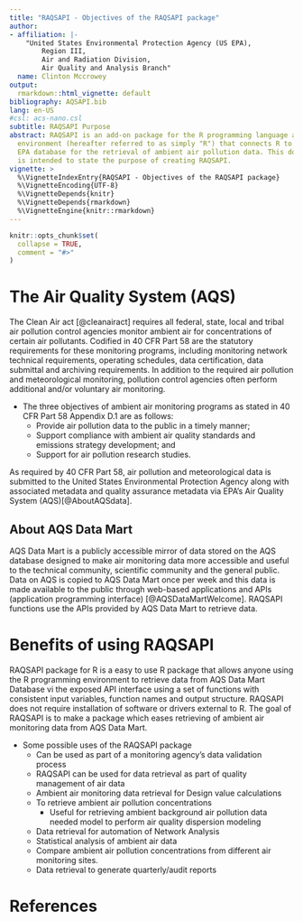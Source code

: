 ---
title: "RAQSAPI - Objectives of the RAQSAPI package"
author:
- affiliation: |-
    "United States Environmental Protection Agency (US EPA),
        Region III,
        Air and Radiation Division,
        Air Quality and Analysis Branch"
  name: Clinton Mccrowey
output:
  rmarkdown::html_vignette: default
bibliography: AQSAPI.bib
lang: en-US
#csl: acs-nano.csl
subtitle: RAQSAPI Purpose
abstract: RAQSAPI is an add-on package for the R programming language and
  environment (hereafter referred to as simply "R") that connects R to a U.S.
  EPA database for the retrieval of ambient air pollution data. This document
  is intended to state the purpose of creating RAQSAPI.
vignette: >
  %\VignetteIndexEntry{RAQSAPI - Objectives of the RAQSAPI package}
  %\VignetteEncoding{UTF-8}
  %\VignetteDepends{knitr}
  %\VignetteDepends{rmarkdown}
  %\VignetteEngine{knitr::rmarkdown}
---

```{r setup, include = FALSE}
knitr::opts_chunk$set(
  collapse = TRUE,
  comment = "#>"
)
```
# The Air Quality System (AQS)  
The Clean Air act [@cleanairact] requires all federal, state, local and tribal
air pollution control agencies monitor ambient air for concentrations of certain
air pollutants. Codified in 40 CFR Part 58 are the statutory requirements for
these monitoring programs, including monitoring network technical requirements,
operating schedules, data certification, data submittal and archiving
requirements. In addition to the required air pollution and meteorological
monitoring, pollution control agencies often perform additional and/or voluntary
air monitoring.

* The three objectives of ambient air monitoring programs as stated in 40 CFR
Part 58 Appendix D.1 are as follows:
    + Provide air pollution data to the public in a timely manner;
    + Support compliance with ambient air quality standards and emissions
        strategy development; and
    + Support for air pollution research studies.

As required by 40 CFR Part 58, air pollution and meteorological data is
submitted to the United States Environmental Protection Agency along with
associated metadata and quality assurance metadata via EPA's Air
Quality System (AQS)[@AboutAQSdata].

## About AQS Data Mart
AQS Data Mart is a publicly accessible mirror of data stored on the AQS database
designed to make air monitoring data more accessible and useful to the technical
community, scientific community and the general public. Data on AQS is copied to
AQS Data Mart once per week and this data is made available to the public
through web-based applications and APIs (application programming interface)
[@AQSDataMartWelcome]. RAQSAPI functions use the APIs provided by AQS Data Mart
to retrieve data.

<!-- # The R programming language -->
<!--  The R language and it's environment [@website:whatisR] (Hereafter referred to -->
<!--  as simply R) is a domain-specific programming environment that is inspired by -->
<!--  the S statistical language and it's respective environment which was developed -->
<!--  at Bell Laboratories (formerly AT&T, now Lucent Technologies) by John Chanmbers -->
<!--  et al. The first public release of the S programming environment was released -->
<!--  in 1976 [@website:whatisR]. -->

<!--  The reference implementation of R has been accepted as a GNU project -->
<!--  [@website:GNUproject] which means the code is free//libre open source software -->
<!--  (FLOSS) under the terms of the [GNU General Public -->
<!--  License](https://www.r-project.org/COPYING) (GNU GPL) [@website:whatisR]. -->

<!-- ## Why R? -->
<!--  The R environment is available for most of the major computer operating -->
<!--  systems - Windows, unix and \*nix-like platforms such as Solaris, GNU\\Linux, -->
<!--  \*BSD, Darwin-derived platforms such as Mac OS X and other POSIX and POSIX-like -->
<!--  operating systems. -->

<!--  R also is an well-established statistical programming environment that has wide -->
<!--  adoption in the statistical, academic, and data analytics communities because -->
<!--  of it's good third party support, a large user community that accomodates users -->
<!--  from all experience levels and multilanguage support. -->

<!--  R is easily extensible, in fact there is a large collection of Free packages -->
<!--  available that extends the capabilities of the base R environment. The largest -->
<!--  collection of packages available for R is hosted by -->
<!--  [The Comprehensive R Archive Network (CRAN)](https://cran.r-project.org), -->
<!--  currently CRAN hosts over 15,000 packages and are available to anyone under -->
<!--  permissive licensing terms. These packages are developed and maintained by the -->
<!--  worldwide R user community. -->

<!-- * The design of the R statistical programming environment makes it a great -->
<!--     platform for statistical calculation, data manipulation and graphical -->
<!--     display of data. The R includes: -->
<!--   + Packages such as feather, foreign, dbplyr, readR, which can be used to -->
<!--       import data from external sources. -->
<!--   + R is has support from many different integrated development environments to -->
<!--       ease development including Visual Studio Code, Rstudio, Eclipse, Rattle -->
<!--       GUI, R Commander, RKWard, Jupyter, StatET. R syntax highlighting is also -->
<!--       supported in many common text and source code editors either natively or -->
<!--       via an application add-on such as Emacs, Vim, Notepad++, Sublime Text -->
<!--       and Atom. -->
<!--   + R has a large set of operators for performing calculations on arrays and -->
<!--       tabular data sets. -->
<!--       a.  A functional programming style that makes it easy to apply a single -->
<!--       operation on large data sets. -->
<!--   + Tools for graphical output of data such as knitr and rmarkdown for creating -->
<!--   reports, esquisse and ggplot2 creating graphs, openair for creating windroses. -->
<!--   Rshiny for a web interface. -->
<!--   + Linear and non-linear modeling tools. -->
<!--   + R has hooks into many popular software packages used for geospatial analysis. -->

<!--   These tools make R an excellent environment to perform statistical analysis on -->
<!--   ambient air monitoring data. -->
  
# Benefits of using RAQSAPI
RAQSAPI package for R is a easy to use R package that allows
anyone using the R programming environment to retrieve data from AQS Data Mart
Database vi the exposed API interface using a set of functions with consistent
input variables, function names and output structure. RAQSAPI does not require
installation of software or drivers external to R. The goal of RAQSAPI is to
make a package which eases retrieving of ambient air monitoring data from AQS
Data Mart.

* Some possible uses of the RAQSAPI package
  + Can be used as part of a monitoring agency's data validation process
  + RAQSAPI can be used for data retrieval as part of quality management of air
      data
  + Ambient air monitoring data retrieval for Design value calculations
  + To retrieve ambient air pollution concentrations
    * Useful for retrieving ambient background air pollution data needed model
        to perform air quality dispersion modeling
  + Data retrieval for automation of Network Analysis
  + Statistical analysis of ambient air data
  + Compare ambient air pollution concentrations from different air monitoring
      sites.
  + Data retrieval to generate quarterly/audit reports
  
# References
